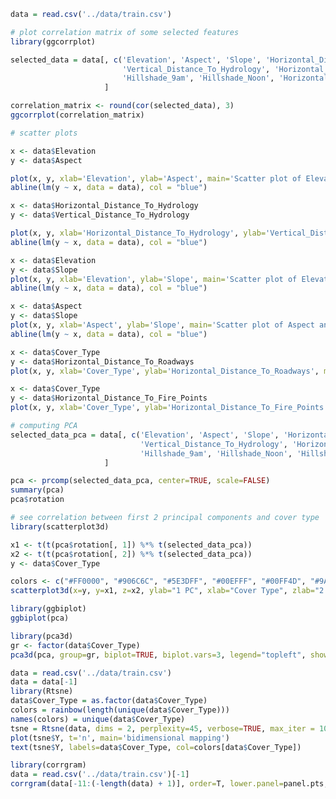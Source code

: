 ```r
data = read.csv('../data/train.csv')
```

```r
# plot correlation matrix of some selected features
library(ggcorrplot)

selected_data = data[, c('Elevation', 'Aspect', 'Slope', 'Horizontal_Distance_To_Hydrology', 
                         'Vertical_Distance_To_Hydrology', 'Horizontal_Distance_To_Roadways', 
                         'Hillshade_9am', 'Hillshade_Noon', 'Horizontal_Distance_To_Fire_Points')
                     ]

correlation_matrix <- round(cor(selected_data), 3)
ggcorrplot(correlation_matrix)

```

```r

# scatter plots

x <- data$Elevation
y <- data$Aspect

plot(x, y, xlab='Elevation', ylab='Aspect', main='Scatter plot of Elevation and Aspect')
abline(lm(y ~ x, data = data), col = "blue")

x <- data$Horizontal_Distance_To_Hydrology
y <- data$Vertical_Distance_To_Hydrology

plot(x, y, xlab='Horizontal_Distance_To_Hydrology', ylab='Vertical_Distance_To_Hydrology', main='Scatter plot of Horizontal_Distance_To_Hydrology and Vertical_Distance_To_Hydrology')
abline(lm(y ~ x, data = data), col = "blue")

x <- data$Elevation
y <- data$Slope
plot(x, y, xlab='Elevation', ylab='Slope', main='Scatter plot of Elevation and Slope')
abline(lm(y ~ x, data = data), col = "blue")

x <- data$Aspect
y <- data$Slope
plot(x, y, xlab='Aspect', ylab='Slope', main='Scatter plot of Aspect and Slope')
abline(lm(y ~ x, data = data), col = "blue")

x <- data$Cover_Type
y <- data$Horizontal_Distance_To_Roadways
plot(x, y, xlab='Cover_Type', ylab='Horizontal_Distance_To_Roadways', main='Scatter plot of CoverType and Horizontal_Distance_To_Roadways')

x <- data$Cover_Type
y <- data$Horizontal_Distance_To_Fire_Points
plot(x, y, xlab='Cover_Type', ylab='Horizontal_Distance_To_Fire_Points', main='Scatter plot of CoverType and Horizontal_Distance_To_Fire_Points')
```

```r
# computing PCA
selected_data_pca = data[, c('Elevation', 'Aspect', 'Slope', 'Horizontal_Distance_To_Hydrology', 
                             'Vertical_Distance_To_Hydrology', 'Horizontal_Distance_To_Roadways', 
                             'Hillshade_9am', 'Hillshade_Noon', 'Hillshade_3pm', 'Horizontal_Distance_To_Fire_Points')
                     ]

pca <- prcomp(selected_data_pca, center=TRUE, scale=FALSE)
summary(pca)
pca$rotation

```

```r

# see correlation between first 2 principal components and cover type
library(scatterplot3d)

x1 <- t(t(pca$rotation[, 1]) %*% t(selected_data_pca))
x2 <- t(t(pca$rotation[, 2]) %*% t(selected_data_pca))
y <- data$Cover_Type

colors <- c("#FF0000", "#906C6C", "#5E3DFF", "#00EFFF", "#00FF4D", "#9AFF00", "#FFEF00")
scatterplot3d(x=y, y=x1, z=x2, ylab="1 PC", xlab="Cover Type", zlab="2 PC", color=colors[as.numeric(y)])

```

```r

library(ggbiplot)
ggbiplot(pca)

```
```r
library(pca3d)
gr <- factor(data$Cover_Type)
pca3d(pca, group=gr, biplot=TRUE, biplot.vars=3, legend="topleft", show.ellipses = TRUE)
```

```r
data = read.csv('../data/train.csv')
data = data[-1]
library(Rtsne)
data$Cover_Type = as.factor(data$Cover_Type)
colors = rainbow(length(unique(data$Cover_Type)))
names(colors) = unique(data$Cover_Type)
tsne = Rtsne(data, dims = 2, perplexity=45, verbose=TRUE, max_iter = 1000)
plot(tsne$Y, t='n', main='bidimensional mapping')
text(tsne$Y, labels=data$Cover_Type, col=colors[data$Cover_Type])
```

```r
library(corrgram)
data = read.csv('../data/train.csv')[-1]
corrgram(data[-11:(-length(data) + 1)], order=T, lower.panel=panel.pts, upper.panel=panel.pie, text.panel=panel.txt, main="Corrgrams")
```